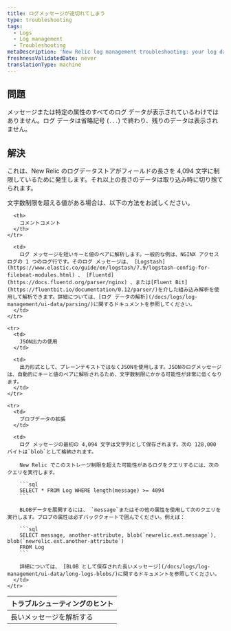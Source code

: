 ```yaml
---
title: ログメッセージが途切れてしまう
type: troubleshooting
tags:
  - Logs
  - Log management
  - Troubleshooting
metaDescription: 'New Relic log management troubleshooting: your log data is not being displayed completely; it ends incompletely, with an ellipses.'
freshnessValidatedDate: never
translationType: machine
---
```


## 問題

メッセージまたは特定の属性のすべてのログ データが表示されているわけではありません。ログ データは省略記号 (`...`) で終わり、残りのデータは表示されません。

## 解決

これは、New Relic のログデータストアがフィールドの長さを 4,094 文字に制限しているために発生します。それ以上の長さのデータは取り込み時に切り捨てられます。

文字数制限を超える値がある場合は、以下の方法をお試しください。

<table>
  <thead>
    <tr>
      <th style={{ width: "200px" }}>
        トラブルシューティングのヒント
      </th>

      <th>
        コメントコメント
      </th>
    </tr>
  </thead>

  <tbody>
    <tr>
      <td>
        長いメッセージを解析する
      </td>

      <td>
        ログ メッセージを短いキーと値のペアに解析します。一般的な例は、NGINX アクセス ログの 1 つのログ行です。そのログ メッセージは、 [Logstash](https://www.elastic.co/guide/en/logstash/7.9/logstash-config-for-filebeat-modules.html) 、 [Fluentd](https://docs.fluentd.org/parser/nginx) 、または[Fluent Bit](https://fluentbit.io/documentation/0.12/parser/)を介した組み込み解析を使用して解析できます。詳細については、[ログ データの解析](/docs/logs/log-management/ui-data/parsing/)に関するドキュメントを参照してください。
      </td>
    </tr>

    <tr>
      <td>
        JSON出力の使用
      </td>

      <td>
        出力形式として、プレーンテキストではなくJSONを使用します。JSONのログメッセージは、自動的にキーと値のペアに解析されるため、文字数制限にかかる可能性が非常に低くなります。
      </td>
    </tr>

    <tr>
      <td>
        ブロブデータの拡張
      </td>

      <td>
        ログ メッセージの最初の 4,094 文字は文字列として保存されます。次の 128,000 バイトは`blob`として格納されます。

        New Relic でこのストレージ制限を超えた可能性があるログをクエリするには、次のクエリを実行します。

        ```sql
        SELECT * FROM Log WHERE length(message) >= 4094
        ```

        BLOBデータを展開するには、 `message`またはその他の属性を使用して次のクエリを実行します。ブロブの属性は必ずバッククォートで囲んでください。例えば：

        ```sql
        SELECT message, another-attribute, blob(`newrelic.ext.message`), blob(`newrelic.ext.another-attribute`)
        FROM Log
        ```

        詳細については、 [BLOB として保存された長いメッセージ](/docs/logs/log-management/ui-data/long-logs-blobs/)に関するドキュメントを参照してください。
      </td>
    </tr>
  </tbody>
</table>
